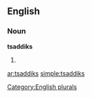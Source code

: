 ==English==

===Noun===
'''tsaddiks'''

# {{plural of|[[tsaddik]]}}

[[Category:English plurals]]

[[ar:tsaddiks]]
[[simple:tsaddiks]]